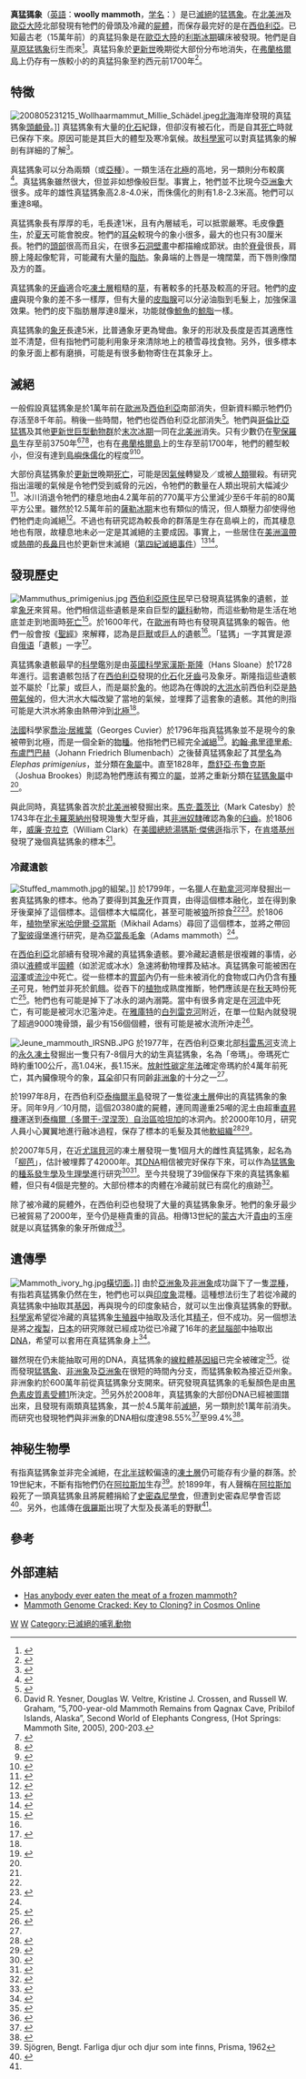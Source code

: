 {{Speciesbox
| status = EX
| extinct = 西元前1700年／化石
| fossil_range = {{fossil range|0.40|0.004}}[[更新世|更新世]]晚期至[[全新世|全新世]]
| image =Woolly_mammoth_(Mammuthus_primigenius)_-_Mauricio_Antón.jpg
| image_width = 250px
| genus = Mammuthus
| species = primigenius
| authority = ([[约翰·弗里德里希·布卢门巴赫|Blumenbach]], 1799)
|synonyms =
*''Elephas primigenius'' <small>(Blumenbach, 1799)</small>
*''Mammonteus primigenius''
*''Elephas boreus''
*''Mammuthus boreus''
*''M. p. alaskensis'' <small>(Osborn, 1942)</small>
*''M. p. compressus'' <small>(Osborn, 1942)</small>
*''M. p. fraasi''
*''M. p. jatzkovi''
*''M. p. minor'' <small>(Gromow, 1929)</small>
*''M. p. primigenius''
*''M. p. sibiricus''
*''M. p. vrangeliensis'' <small>(Garutt et al., 1993)</small>
|range_map= Woolly Mammoth Late Pleistocene Dymaxion Biogeographic Distribution.png
|range_map_width=250px
|range_map_caption= [[末次冰期|末次冰期]]真猛犸的分佈範圍
}}

'''真猛獁象'''（[[英語|英語]]：'''woolly mammoth'''，[[学名|学名]]：''{{lang|la|Mammuthus primigenius}}''）是已[[滅絕|滅絕]]的[[猛獁象|猛獁象]]。在[[北美洲|北美洲]]及[[歐亞大陸|歐亞大陸]]北部發現有牠們的骨頭及冷藏的[[屍體|屍體]]，而保存最完好的是在[[西伯利亞|西伯利亞]]。已知最古老（15萬年前）的真猛犸象是在[[歐亞大陸|歐亞大陸]]的[[利斯冰期|利斯冰期]]礦床被發現。牠們是自[[草原猛獁象|草原猛獁象]]衍生而來<ref name="Harington_1995">{{cite web|title=Yukon Beringia Interpretive Centre - Woolly Mammoth|url=http://www.beringia.com/research/woolly_mammoth.html|accessdate=2009-03-26|year=1995|publisher=www.beringia.com|archiveurl=https://web.archive.org/web/20090403033620/http://www.beringia.com/research/woolly_mammoth.html|archivedate=2009-04-03|deadurl=yes}}</ref>。真猛犸象於[[更新世|更新世]]晚期從大部份分布地消失，在[[弗蘭格爾島|弗蘭格爾島]]上仍存有一族較小的的真猛犸象至約西元前1700年<ref>{{cite book|title=Walker's Mammals of the World|url=https://archive.org/details/walkersmammalsof0001nowa|last=Nowak|first=Ronald M.|year=1999|publisher=Johns Hopkins University Press|location=Baltimore|isbn=0801857899}}</ref>。

==特徵==
[[Image:200805231215_Wollhaarmammut_Millie_Schädel.jpeg|thumb]][[北海_(大西洋)|北海]]海岸發現的真猛獁象[[頭顱骨|頭顱骨]]。]]
真猛獁象有大量的[[化石|化石]]紀錄，但卻沒有被石化，而是自其[[死亡|死亡]]時就已保存下來。原因可能是其巨大的體型及寒冷氣候。故[[科學家|科學家]]可以對真猛獁象的解剖有詳細的了解<ref name="ans">{{Cite web|title=Woolly Mammoth (''Mammuthus primigenius'')|url=http://www.ansp.org/museum/jefferson/otherFossils/mammuthus.php|accessdate=September 29, 2007|author=The Academy of Natural Sciences|year=2007|publisher=The Academy of Natural Sciences|archiveurl=https://web.archive.org/web/20070927013323/http://www.ansp.org/museum/jefferson/otherFossils/mammuthus.php|archivedate=2007-09-27|deadurl=yes}}</ref>。

真猛獁象可以分為兩類（或[[亞種|亞種]]）。一類生活在[[北極|北極]]的高地，另一類則分布較廣<ref>{{Cite journal|title=Intraspecific phylogenetic analysis of Siberian woolly mammoths using complete mitochondrial genomes|url=https://www.pnas.org/content/105/24/8327|last=Gilbert|first=M. Thomas P.|last2=Drautz|first2=Daniela I.|date=2008-06-17|journal=Proceedings of the National Academy of Sciences|issue=24|doi=10.1073/pnas.0802315105|volume=105|pages=8327–8332|language=en|issn=0027-8424|pmc=PMC2423413|pmid=18541911|last3=Lesk|first3=Arthur M.|last4=Ho|first4=Simon Y. W.|last5=Qi|first5=Ji|last6=Ratan|first6=Aakrosh|last7=Hsu|first7=Chih-Hao|last8=Sher|first8=Andrei|last9=Dalén|first9=Love}}</ref>。真猛獁象雖然很大，但並非如想像般巨型。事實上，牠們並不比現今[[亞洲象|亞洲象]]大很多。成年的雄性真猛獁象高2.8-4.0米，而侏儒化的則有1.8-2.3米高。牠們可以重達8噸。

真猛獁象長有厚厚的毛，毛長達1米，且有內層絨毛，可以抵禦嚴寒。毛皮像[[麝牛|麝牛]]，於[[夏天|夏天]]可能會脫皮。牠們的[[耳朵|耳朵]]較現今的象小很多，最大的也只有30厘米長。牠們的[[頭部|頭部]]很高而且尖，在很多[[石洞壁畫|石洞壁畫]]中都描繪成節狀。由於[[脊骨|脊骨]]很長，肩膀上隆起像駝背，可能藏有大量的[[脂肪|脂肪]]。象鼻端的上唇是一塊闊葉，而下唇則像闊及方的蓋。

真猛獁象的[[牙齒|牙齒]]適合吃[[凍土層|凍土層]]粗糙的[[草|草]]，有著較多的托基及較高的牙冠。牠們的[[皮膚|皮膚]]與現今象的差不多一樣厚，但有大量的[[皮脂腺|皮脂腺]]可以分泌油脂到毛髮上，加強保溫效果。牠們的皮下脂肪層厚達8厘米，功能就像[[鯨魚|鯨魚]]的[[鯨脂|鯨脂]]一樣。

真猛獁象的[[象牙|象牙]]長達5米，比普通象牙更為彎曲。象牙的形狀及長度是否其適應性並不清楚，但有指牠們可能利用象牙來清除地上的積雪尋找食物。另外，很多標本的象牙面上都有磨損，可能是有很多動物寄住在其象牙上。

==滅絕==
一般假設真猛獁象是於1萬年前在[[歐洲|歐洲]]及[[西伯利亞|西伯利亞]]南部消失，但新資料顯示牠們仍存活至8千年前。稍後一些時間，牠們也從西伯利亞北部消失<ref>{{Cite journal|title=The latest woolly mammoths (Mammuthus primigenius Blumenbach) in Europe and Asia: a review of the current evidence|url=https://linkinghub.elsevier.com/retrieve/pii/S0277379102000264|last=Stuart|first=Anthony J.|last2=Sulerzhitsky|first2=Leopold D.|date=2002-08|journal=Quaternary Science Reviews|issue=14-15|doi=10.1016/S0277-3791(02)00026-4|volume=21|pages=1559–1569|language=en|last3=Orlova|first3=Lyobov A.|last4=Kuzmin|first4=Yaroslav V.|last5=Lister|first5=Adrian M.}}</ref>。牠們與[[哥倫比亞猛獁|哥倫比亞猛獁]]及其他[[更新世巨型動物群|更新世巨型動物群]]於[[末次冰期|末次冰期]]一同在[[北美洲|北美洲]]消失。只有少數仍在[[聖保羅島_(阿拉斯加)|聖保羅島]]生存至前3750年<ref>David R. Yesner, Douglas W. Veltre, Kristine J. Crossen, and Russell W. Graham, “5,700-year-old Mammoth Remains from Qagnax Cave, Pribilof Islands, Alaska”, Second World of Elephants Congress, (Hot Springs: Mammoth Site, 2005), 200-203.</ref><ref>{{Cite journal|title=5,700-Year-Old Mammoth Remains from the Pribilof Islands, Alaska: Last Outpost of North America Megafauna|author=Kristine J. Crossen|journal=Geological Society of America Abstracts with Programs|issue=7|year=2005|volume=37|pages=463}}</ref><ref>{{Cite journal|title=Radiocarbon evidence of mid-Holocene mammoths stranded on an Alaskan Bering Sea island|url=http://www.nature.com/articles/nature02612|last=Dale Guthrie|first=R.|date=2004-06|journal=Nature|issue=6993|doi=10.1038/nature02612|volume=429|pages=746–749|language=en|issn=0028-0836}}</ref>，也有在[[弗蘭格爾島|弗蘭格爾島]]上的生存至前1700年，牠們的體型較小，但沒有達到[[島嶼侏儒化|島嶼侏儒化]]的程度<ref>{{Cite journal|title=Holocene dwarf mammoths from Wrangel Island in the Siberian Arctic|url=http://www.nature.com/articles/362337a0|last=Vartanyan|first=S. L.|last2=Garutt|first2=V. E.|date=1993-03|journal=Nature|issue=6418|doi=10.1038/362337a0|volume=362|pages=337–340|language=en|issn=0028-0836|last3=Sher|first3=A. V.}}</ref><ref>{{Cite journal|title=Collection of radiocarbon dates on the mammoths ( Mammuthus Primigenius ) and other genera of Wrangel Island, northeast Siberia, Russia|url=https://www.cambridge.org/core/product/identifier/S0033589400005263/type/journal_article|last=Vartanyan|first=Sergey L.|last2=Arslanov|first2=Khikmat A.|date=2008-07|journal=Quaternary Research|issue=1|doi=10.1016/j.yqres.2008.03.005|volume=70|pages=51–59|language=en|bibcode=2008QuRes..70...51V|issn=0033-5894|last3=Karhu|first3=Juha A.|last4=Possnert|first4=Göran|last5=Sulerzhitsky|first5=Leopold D.}}</ref>。

大部份真猛獁象於[[更新世|更新世]]晚期[[死亡|死亡]]，可能是因[[氣候|氣候]]轉變及／或被[[人類|人類]]獵殺。有研究指出溫暖的氣候是令牠們受到威脅的元凶，令牠們的數量在人類出現前大幅減少<ref name="Nogues-Bravo2008">{{Cite journal|title=Climate Change, Humans, and the Extinction of the Woolly Mammoth|url=https://dx.plos.org/10.1371/journal.pbio.0060079|last=Nogués-Bravo|first=David|last2=Rodríguez|first2=Jesús|date=2008-04-01|journal=PLoS Biology|issue=4|doi=10.1371/journal.pbio.0060079|editor-last=Barnosky|editor-first=Anthony|volume=6|pages=e79|language=en|issn=1545-7885|pmc=PMC2276529|pmid=18384234|last3=Hortal|first3=Joaquín|last4=Batra|first4=Persaram|last5=Araújo|first5=Miguel B}}</ref>。冰川消退令牠們的棲息地由4.2萬年前的770萬平方公里減少至6千年前的80萬平方公里。雖然於12.5萬年前的[[薩勒冰期|薩勒冰期]]末也有類似的情況，但人類壓力卻使得他們牠們走向滅絕<ref>{{Cite journal|title=What Killed the Woolly Mammoth?|url=https://dx.plos.org/10.1371/journal.pbio.0060099|last=Sedwick|first=Caitlin|date=2008-04-01|journal=PLoS Biology|issue=4|doi=10.1371/journal.pbio.0060099|volume=6|pages=e99|language=en|issn=1545-7885|pmc=PMC2276526|pmid=20076709}}</ref>。不過也有研究認為較長命的群落是生存在島嶼上的，而其棲息地也有限，故棲息地未必一定是其滅絕的主要成因。事實上，一些居住在[[美洲|美洲]][[溫帶|溫帶]]或[[熱帶|熱帶]]的[[長鼻目|長鼻目]]也於更新世末滅絕（[[第四紀滅絕事件|第四紀滅絕事件]]）<ref>{{Cite book|title=Twilight of the Mammoths: Ice Age Extinctions and the Rewilding of America|url=https://books.google.com/books?id=eThoCsL1hRAC|publisher=University of California Press|date=2005|isbn=978-0-520-23141-2|language=en|first=Paul Schultz|last=Martin}}</ref><ref>{{Cite journal|title=Fifty millennia of catastrophic extinctions after human contact|url=https://linkinghub.elsevier.com/retrieve/pii/S0169534705001291|last=Burney|first=D|last2=Flannery|first2=T|date=2005-07|journal=Trends in Ecology & Evolution|issue=7|doi=10.1016/j.tree.2005.04.022|volume=20|pages=395–401|language=en}}</ref>。

==發現歷史==
[[Image:Mammuthus_primigenius.jpg|thumb]]
[[西伯利亞原住民|西伯利亞原住民]]早已發現真猛獁象的遺骸，並拿[[象牙|象牙]]來貿易。他們相信這些遺骸是來自巨型的[[鼴科|鼴科]]動物，而這些動物是生活在地底並走到地面時[[死亡|死亡]]<ref name="Breyne1741">{{Cite journal|title=Observations, and a Description of Some Mammoth's Bones Dug Up in Siberia, Proving Them to Have Belonged to Elephants|author=Breyne, J.P.|journal=Philosophical Transactions|issue=1737-1378|year=1741|volume=40|pages=124-39}}</ref>。於1600年代，在[[歐洲|歐洲]]有時也有發現真猛獁象的報告。他們一般會按《[[聖經|聖經]]》來解釋，認為是[[貝赫莫特|巨獸]]或[[巨人|巨人]]的遺骸<ref name="ans" />。「猛獁」一字其實是源自[[俄语|俄语]]「遺骸」一字<ref name="oed">{{Cite web|title=Word Stories: Mammoth|url=http://www.oed.com/learning/word-stories/mammoth.html|accessdate=2009-06-05|author=Simpson, J.|year=2009|work=Oxford English Dictionary Online|publisher=Oxford University Press|archive-url=https://web.archive.org/web/20100419165208/http://www.oed.com/learning/word-stories/mammoth.html|archive-date=2010-04-19|dead-url=no}}</ref>。

真猛獁象遺骸最早的[[科學|科學]]鑑別是由[[英國|英國]][[科學家|科學家]][[漢斯·斯隆|漢斯·斯隆]]（Hans Sloane）於1728年進行。這套遺骸包括了在[[西伯利亞|西伯利亞]]發現的[[化石|化石]]化[[牙齒|牙齒]]弓及象牙。斯隆指這些遺骸並不屬於「比蒙」或巨人，而是屬於[[象|象]]的。他認為在傳說的[[大洪水|大洪水]]前西伯利亞是[[熱帶|熱帶]][[氣候|氣候]]的，但大洪水大幅改變了當地的氣候，並埋葬了這套象的遺骸。其他的則指可能是大洪水將象由熱帶沖到[[北極|北極]]<ref name="ans" />。

[[法國|法國]]科學家[[喬治·居維葉|喬治·居維葉]]（Georges Cuvier）於1796年指真猛獁象並不是現今的象被帶到北極，而是一個全新的[[物種|物種]]。他指牠們已經完全[[滅絕|滅絕]]<ref name="cuvier1796">{{Cite journal|title=Mémoire sur les épèces d'elephans tant vivantes que fossils, lu à la séance publique de l'Institut National le 15 germinal, an IV|author=Cuvier, G.|journal=Magasin encyclopédique, 2e anée|year=1796|volume=3|pages=440-5|language=fr}}</ref>。[[約翰·弗里德里希·布盧門巴赫|約翰·弗里德里希·布盧門巴赫]]（Johann Friedrich Blumenbach）之後替真猛獁象起了其[[學名|學名]]為''Elephas primigenius''，並分類在[[象屬|象屬]]中。直至1828年，[[喬舒亞·布鲁克斯|喬舒亞·布鲁克斯]]（Joshua Brookes）則認為牠們應該有獨立的[[屬|屬]]，並將之重新分類在[[猛獁象屬|猛獁象屬]]中<ref name="ans" />。

與此同時，真猛獁象首次於[[北美洲|北美洲]]被發掘出來。[[馬克·蓋茨比|馬克·蓋茨比]]（Mark Catesby）於1743年在[[北卡羅萊納州|北卡羅萊納州]]發現幾隻大型牙齒，其[[非洲|非洲]][[奴隸|奴隸]]確認為象的[[臼齒|臼齒]]。於1806年，[[威廉·克拉克_(探险家)|威廉·克拉克]]（William Clark）在[[美國總統|美國總統]][[湯獁斯·傑佛遜|湯獁斯·傑佛遜]]指示下，在[[肯塔基州|肯塔基州]]發現了幾個真猛獁象的標本<ref name="ans" />。

===冷藏遺骸===
[[Image:Stuffed_mammoth.jpg|thumb]]的組架。]]
於1799年，一名獵人在[[勒拿河|勒拿河]]河岸發掘出一套真猛獁象的標本。他為了要得到其[[象牙|象牙]]作買賣，由得這個標本融化，並在得到象牙後棄掉了這個標本。這個標本大幅腐化，甚至可能被[[狼|狼]]所掠食<ref name="ans" /><ref>{{cite paper|title=Mammouth - from their discovery and how to bring them the life|url=http://www.icom-nathist.de/icom/jakobstad2005_granqvist.htm|last=Granqvist|first=Eirik|publisher=Paper from the NATHIST annual meeting in Jakobstad|accessdate=2009-09-22|year=2005|archiveurl=https://web.archive.org/web/20190529062309/http://www.icom-nathist.de/icom/jakobstad2005_granqvist.htm|archivedate=2019-05-29|deadurl=no}}</ref>。於1806年，[[植物學|植物學]]家[[米哈伊爾·亞當斯|米哈伊爾·亞當斯]]（Mikhail Adams）尋回了這個標本，並將之帶回了[[聖彼得堡|聖彼得堡]]進行研究，是為[[亞當長毛象|亞當長毛象]]（Adams mammoth）<ref name="ans" />。

在[[西伯利亞|西伯利亞]]北部續有發現冷藏的真猛獁象遺骸。要冷藏起遺骸是很複雜的事情，必須以[[液體|液體]]或半[[固體|固體]]（如淤泥或冰水）急速將動物埋葬及結冰。真猛獁象可能被困在[[沼澤|沼澤]]或[[流沙|流沙]]中死亡。從一些標本的[[胃部|胃部]]內仍有一些未被消化的食物或口內仍含有[[種子|種子]]可見，牠們並非死於飢餓。從吞下的[[植物|植物]]成熟度推斷，牠們應該是在[[秋天|秋天]]時份死亡<ref>{{cite book|title=Siberian Man and Mammoth|last=Pfizenmayer|first=E. W.|year=1939|publisher=Blackie and Son|location=London}}</ref>。牠們也有可能是掉下了冰永的湖內溺斃。當中有很多肯定是在[[河流|河流]]中死亡，有可能是被河水氾濫沖走。在[[雅庫特|雅庫特]]的[[白列雷克河|白列雷克河]]附近，在單一位點內就發現了超過9000塊骨頭，最少有156個個體，很有可能是被水流所沖走<ref>{{Cite journal|title=Woolly mammoth|author=Harington, C.R.|journal=Beringian Research Notes|publisher=Yukon Tourism|year=1995|volume=2|pages=4}}</ref>。

[[Image:Jeune_mammouth_IRSNB.JPG|left]]
於1977年，在西伯利亞東北部[[科雷馬河|科雷馬河]]支流上的[[永久凍土|永久凍土]]發掘出一隻只有7-8個月大的幼生真猛獁象，名為「帝瑪」。帝瑪死亡時約重100公斤，高1.04米，長1.15米。[[放射性碳定年法|放射性碳定年法]]確定帝瑪約於4萬年前死亡，其內臟像現今的象，[[耳朵|耳朵]]卻只有同齡[[非洲象|非洲象]]的十分之一<ref name="Harington_1995" />。

於1997年8月，在西伯利亞[[泰梅爾半島|泰梅爾半島]]發現了一隻從[[凍土層|凍土層]]伸出的真猛獁象的象牙。同年9月／10月間，這個20380歲的屍體，連同周邊重25噸的泥土由超重[[直昇機|直昇機]]運送到[[泰梅爾（多爾干-涅涅茨）自治區|泰梅爾（多爾干-涅涅茨）自治區]][[哈坦加|哈坦加]]的冰洞內。於2000年10月，研究人員小心翼翼地進行融冰過程，保存了標本的毛髮及其他[[軟組織|軟組織]]<ref>{{Cite journal|title=The Jarkov Mammoth: 20,000-Year-Old carcass of a Siberian woolly mammoth ''Mammuthus primigenius'' (Blumenbach, 1799)|author=Mol, D. et al.|url=http://www.cq.rm.cnr.it/elephants2001/pdf/305_309.pdf|journal=The World of Elephants, Proceedings of the 1st International Congress (October 16-20 2001, Rome)|year=2001|pages=305-9|archiveurl=https://web.archive.org/web/20060427110530/http://www.cq.rm.cnr.it/elephants2001/pdf/305_309.pdf|archivedate=2006-04-27|deadurl=yes}}</ref><ref>{{Cite journal|title=Mitochondrial cytochrome b of the Lyakhov mammoth (Proboscidea, Mammalia): new data and phylogenetic analyses of Elephantidae|url=https://linkinghub.elsevier.com/retrieve/pii/S1055790302002920|last=Debruyne|first=Régis|last2=Barriel|first2=Véronique|date=2003-03|journal=Molecular Phylogenetics and Evolution|issue=3|doi=10.1016/S1055-7903(02)00292-0|volume=26|pages=421–434|language=en|last3=Tassy|first3=Pascal}}</ref>。

於2007年5月，在近[[尤瑞貝河|尤瑞貝河]]的凍土層發現一隻1個月大的雌性真猛獁象，起名為「[[柳芭|柳芭]]」，估計被埋葬了42000年。其[[脱氧核糖核酸|DNA]]相信被完好保存下來，可以作為[[猛獁象|猛獁象]]的[[種系發生學|種系發生學]]及[[生理學|生理學]]進行研究<ref name="BBC-Mammoth-2007">{{Cite news|title=Baby mammoth discovery unveiled|url=http://news.bbc.co.uk/2/hi/science/nature/6284214.stm|date=2007-07-10|accessdate=2022-02-27|language=en-GB}}</ref><ref name="Reuters-Mammoth-2007">{{cite news|first=Dmitry|last=Solovyov|title=Baby mammoth find promises breakthrough|date=2007-07-11|publisher=Reuters|url=http://www.reuters.com/article/scienceNews/idUSL1178205120070711|work=reuters.com|accessdate=2007-07-13|archive-date=2018-12-26|archive-url=https://web.archive.org/web/20181226084332/https://www.reuters.com/article/us-russia-mammoth/baby-mammoth-find-promises-breakthrough-idUSL1178205120070711|dead-url=no}}</ref>。至今共發現了39個保存下來的真猛獁象軀體，但只有4個是完整的。大部份標本的肉體在冷藏前就已有腐化的痕跡<ref>{{Cite journal|title=Frozen Mammoths and Modern Geology: The death of the giants can be explained as a hazard of tundra life, without evoking catastrophic events.|url=https://www.science.org/doi/10.1126/science.133.3455.729|last=Farrand|first=William R.|date=1961-03-17|journal=Science|issue=3455|doi=10.1126/science.133.3455.729|volume=133|pages=729–735|language=en|issn=0036-8075}}</ref>。

除了被冷藏的屍體外，在西伯利亞也發現了大量的真猛獁象象牙。牠們的象牙最少已被貿易了2000年，至今仍是極貴重的貨品。相傳13世紀的[[蒙古|蒙古]]大汗[[貴由|貴由]]的玉座就是以真猛獁象的象牙所做成<ref name="Tolmachoff1929">{{Cite journal|title=The Carcasses of the Mammoth and Rhinoceros Found in the Frozen Ground of Siberia|url=https://www.jstor.org/stable/1005437?origin=crossref|last=Tolmachoff|first=I. P.|date=1929|journal=Transactions of the American Philosophical Society|issue=1|doi=10.2307/1005437|volume=23|pages=i}}</ref>。

==遺傳學==
[[Image:Mammoth_ivory_hg.jpg|thumb]][[橫切面|橫切面]]。]]
由於[[亞洲象|亞洲象]]及[[非洲象|非洲象]]成功誕下了一隻[[雜交種|混種]]，有指若真猛獁象仍然在生，牠們也可以與[[印度象|印度象]]混種。這種想法衍生了若從冷藏的真猛獁象中抽取其[[基因|基因]]，再與現今的印度象結合，就可以生出像真猛獁象的野獸。[[科學家|科學家]]希望從冷藏的真猛獁象[[生殖器|生殖器]]中抽取及活化其[[精子|精子]]，但不成功。另一個想法是將之[[複製|複製]]，[[日本|日本]]的研究隊就已經成功從已冷藏了16年的[[老鼠|老鼠]][[腦部|腦部]]中抽取出[[脱氧核糖核酸|DNA]]，希望可以套用在真猛獁象身上<ref name="foxnews">{{cite web|title=Cloned Mammoths Made More Likely by Frozen Mice|url=http://www.foxnews.com/story/0,2933,446570,00.html|accessdate=2008-11-04|publisher=FOXNews.com|archive-url=https://web.archive.org/web/20081207154843/http://www.foxnews.com/story/0,2933,446570,00.html|archive-date=2008-12-07|dead-url=yes}}</ref>。

雖然現在仍未能抽取可用的DNA，真猛獁象的[[線粒體|線粒體]][[基因組|基因組]]已完全被確定<ref>{{Cite journal|title=Multiplex amplification of the mammoth mitochondrial genome and the evolution of Elephantidae|url=http://www.nature.com/articles/nature04432|last=Krause|first=Johannes|last2=Dear|first2=Paul H.|date=2006-02|journal=Nature|issue=7077|doi=10.1038/nature04432|volume=439|pages=724–727|language=en|issn=0028-0836|last3=Pollack|first3=Joshua L.|last4=Slatkin|first4=Montgomery|last5=Spriggs|first5=Helen|last6=Barnes|first6=Ian|last7=Lister|first7=Adrian M.|last8=Ebersberger|first8=Ingo|last9=Pääbo|first9=Svante}}</ref>。從而發現[[猛獁象|猛獁象]]、[[非洲象|非洲象]]及[[亞洲象|亞洲象]]在很短的時間內分支，而猛獁象較為接近亞州象。非洲象約於600萬年前從真猛獁象分支開來。研究發現真猛獁象的毛髮顏色是由[[黑色素皮質素受體1|黑色素皮質素受體1]]所決定。<ref>{{Cite journal|title=Nuclear Gene Indicates Coat-Color Polymorphism in Mammoths|url=https://www.science.org/doi/10.1126/science.1128994|last=Römpler|first=Holger|last2=Rohland|first2=Nadin|date=2006-07-07|journal=Science|issue=5783|doi=10.1126/science.1128994|volume=313|pages=62–62|language=en|issn=0036-8075|last3=Lalueza-Fox|first3=Carles|last4=Willerslev|first4=Eske|last5=Kuznetsova|first5=Tatyana|last6=Rabeder|first6=Gernot|last7=Bertranpetit|first7=Jaume|last8=Schöneberg|first8=Torsten|last9=Hofreiter|first9=Michael}}</ref>另外於2008年，真猛獁象的大部份DNA已經被圖譜出來，且發現有兩類真猛獁象，其一於4.5萬年前[[滅絕|滅絕]]，另一類則於1萬年前消失。而研究也發現牠們與非洲象的DNA相似度達98.55%<ref>{{Cite journal|title=Metagenomics to Paleogenomics: Large-Scale Sequencing of Mammoth DNA|url=https://www.science.org/doi/abs/10.1126/science.1123360|last=Poinar|first=Hendrik N.|last2=Schwarz|first2=Carsten|date=2006-01-20|journal=Science|doi=10.1126/science.1123360|language=EN|last3=Qi|first3=Ji|last4=Shapiro|first4=Beth|last5=MacPhee|first5=Ross D. E.|last6=Buigues|first6=Bernard|last7=Tikhonov|first7=Alexei|last8=Huson|first8=Daniel H.|last9=Tomsho|first9=Lynn P.}}</ref>至99.4%<ref>{{Cite web|title=Will findings recreate the woolly mammoth?|url=http://www.post-gazette.com/pg/08325/929359-115.stm|access-date=2009-09-22|date=2008-11-20|publisher=Pittsburgh Post-Gazette|archive-url=https://web.archive.org/web/20090211051321/http://www.post-gazette.com/pg/08325/929359-115.stm|archive-date=2009-02-11|dead-url=no}}</ref>。

==神秘生物學==
有指真猛獁象並非完全滅絕，在[[北半球|北半球]]較偏遠的[[凍土層|凍土層]]仍可能存有少量的群落。於19世紀末，不斷有指牠們仍在[[阿拉斯加|阿拉斯加]]生存<ref name="Sjörgen1962">Sjögren, Bengt. Farliga djur och djur som inte finns, Prisma, 1962</ref>。於1899年，有人聲稱在[[阿拉斯加|阿拉斯加]]殺死了一頭真猛獁象且將屍體捐給了[[史密森尼學會|史密森尼學會]]，但遭到史密森尼學會否認<ref>{{cite web|title=Henry Tukeman: Mammoth's Roar was Heard All The Way to the Smithsonian|url=http://www2.tpl.lib.wa.us/v2/NWROOM/MORGAN/Tukeman.htm|accessdate=2008-01-17|last=Murray|first=Morgan|publisher=www2.tpl.lib.wa.us|archiveurl=https://web.archive.org/web/20080220042340/http://www2.tpl.lib.wa.us/v2/NWROOM/MORGAN/Tukeman.htm|archivedate=2008-02-20|deadurl=yes}}</ref>。另外，也謠傳在[[俄羅斯|俄羅斯]]出現了大型及長滿毛的野獸<ref name="Sjörgen1962" />。

==參考==
{{reflist|2}}

==外部連結==
{{wikispecies|Mammuthus primigenius}}
{{Commons category|Mammuthus primigenius}}
* [https://web.archive.org/web/20090927014629/http://archives.stupidquestion.net/sq21405.html Has anybody ever eaten the meat of a frozen mammoth?]
* [http://www.cosmosmagazine.com/news/2346/mammoth-genome-cracked-key-cloning Mammoth Genome Cracked: Key to Cloning? in Cosmos Online] {{Wayback|url=http://www.cosmosmagazine.com/news/2346/mammoth-genome-cracked-key-cloning |date=20120322012031 }}
{{Taxonbar|from=Q3699044}}

[[Category:猛獁象屬|W]]
[[Category:神秘生物|W]]
[[Category:已滅絕的哺乳動物|Category:已滅絕的哺乳動物]]